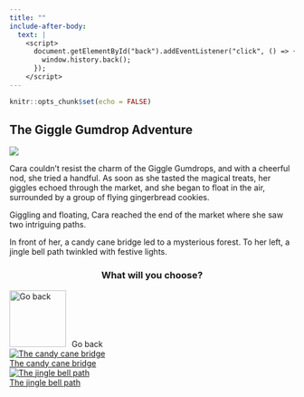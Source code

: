 ```yaml
---
title: ""
include-after-body:
  text: |
    <script>
      document.getElementById("back").addEventListener("click", () => {
        window.history.back();
      });
    </script>
---
```


```r
knitr::opts_chunk$set(echo = FALSE)
```

:::::: {.scenario .column-screen}

:::: {.column-body .scenario-text}

## The Giggle Gumdrop Adventure

::::

::: {.column-body .scenario-image}

![](images/giggle-gumdrop-adventure.png)

:::

:::: {.column-body .scenario-text}

Cara couldn't resist the charm of the Giggle Gumdrops, and with a cheerful nod, she tried a handful. As soon as she tasted the magical treats, her giggles echoed through the market, and she began to float in the air, surrounded by a group of flying gingerbread cookies.

Giggling and floating, Cara reached the end of the market where she saw two intriguing paths.

In front of her, a candy cane bridge led to a mysterious forest. To her left, a jingle bell path twinkled with festive lights.

::::

:::: {.column-body .scenario-image}
::: {style="text-align: center;"}
### What will you choose?
:::

  ```{=html}
<div class="container">

  <div id="back">
  <img src="images/back.png" alt="Go back" style="width: 100px; height: 100px; margin-right: 10px;">Go back
  </div>
  
  <div class="options">
  <div class="option">
    <a href="candy-cane-bridge.html"><img src="images/candy-cane-bridge.png" alt="The candy cane bridge"><div>The candy cane bridge</div></a>
      </div>
  
  <div class="option">
  <a href="index.html"><img src="images/jingle-bell-path.png" alt="The jingle bell path"><div>The jingle bell path</div></a>
  </div>
  

  </div>
  ```

::::




::::::
